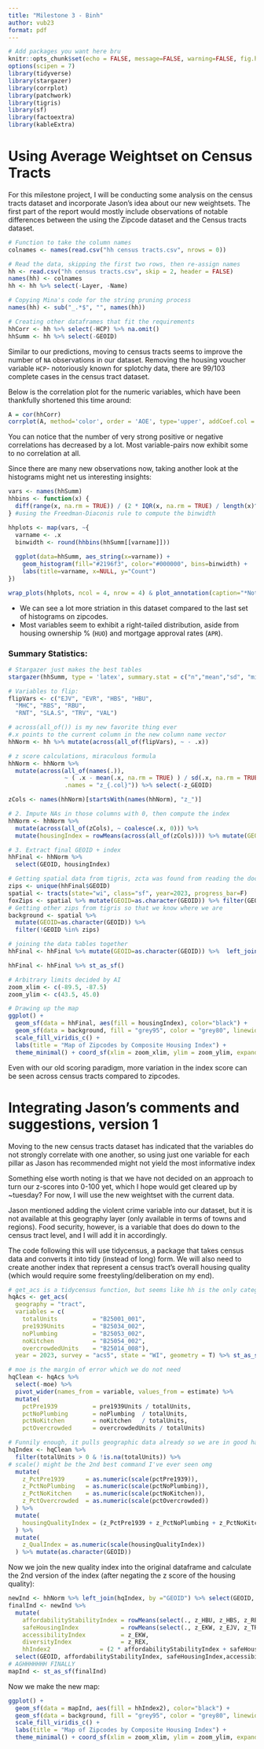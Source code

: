 ```yaml
---
title: "Milestone 3 - Binh"
author: vub23
format: pdf
---
```


```r
# Add packages you want here bru
knitr::opts_chunk$set(echo = FALSE, message=FALSE, warning=FALSE, fig.height = 10)
options(scipen = 7)
library(tidyverse)
library(stargazer)
library(corrplot)
library(patchwork)
library(tigris)
library(sf)
library(factoextra)
library(kableExtra)
```

# Using Average Weightset on Census Tracts

For this milestone project, I will be conducting some analysis on the census tracts dataset and incorporate Jason's idea about our new weightsets. The first part of the report would mostly include observations of notable differences between the using the Zipcode dataset and the Census tracts dataset.

```r
# Function to take the column names
colnames <- names(read.csv("hh census tracts.csv", nrows = 0))

# Read the data, skipping the first two rows, then re-assign names
hh <- read.csv("hh census tracts.csv", skip = 2, header = FALSE)
names(hh) <- colnames
hh <- hh %>% select(-Layer, -Name)

# Copying Mina's code for the string pruning process
names(hh) <- sub("_.*$", "", names(hh))

# Creating other dataframes that fit the requirements
hhCorr <- hh %>% select(-HCP) %>% na.omit()
hhSumm <- hh %>% select(-GEOID)
```

Similar to our predictions, moving to census tracts seems to improve the number of `NA` observations in our dataset. Removing the housing voucher variable `HCP`- notoriously known for splotchy data, there are 99/103 complete cases in the census tract dataset.

Below is the correlation plot for the numeric variables, which have been thankfully shortened this time around:

```r
A = cor(hhCorr)
corrplot(A, method='color', order = 'AOE', type='upper', addCoef.col = 'black')
```

You can notice that the number of very strong positive or negative correlations has decreased by a lot. Most variable-pairs now exhibit some to no correlation at all.

Since there are many new observations now, taking another look at the histograms might net us interesting insights:

```r
vars <- names(hhSumm)
hhbins <- function(x) {
  diff(range(x, na.rm = TRUE)) / (2 * IQR(x, na.rm = TRUE) / length(x)^(1/3))
} #using the Freedman-Diaconis rule to compute the binwidth

hhplots <- map(vars, ~{
  varname <- .x
  binwidth <- round(hhbins(hhSumm[[varname]]))
  
  ggplot(data=hhSumm, aes_string(x=varname)) + 
    geom_histogram(fill="#2196f3", color="#000000", bins=binwidth) + 
    labs(title=varname, x=NULL, y="Count")
})

wrap_plots(hhplots, ncol = 4, nrow = 4) & plot_annotation(caption="*Note: histogram binwidth was decided using the Freedman-Diaconis rule.")
```

-   We can see a lot more striation in this dataset compared to the last set of histograms on zipcodes.
-   Most variables seem to exhibit a right-tailed distribution, aside from housing ownership % (`HUO`) and mortgage approval rates (`APR`).

### Summary Statistics:

```r

# Stargazer just makes the best tables
stargazer(hhSumm, type = 'latex', summary.stat = c("n","mean","sd", "min", "median", "max"), notes.append=F, header=F)
```

```r
# Variables to flip:
flipVars <- c("EJV", "EVR", "HBS", "HBU",
  "MHC", "RBS", "RBU",
  "RNT", "SLA.S", "TRV", "VAL")

# across(all_of()) is my new favorite thing ever
#.x points to the current column in the new column name vector
hhNorm <- hh %>% mutate(across(all_of(flipVars), ~ - .x))

# z score calculations, miraculous formula
hhNorm <- hhNorm %>%
  mutate(across(all_of(names(.)),
                ~ ( .x - mean(.x, na.rm = TRUE) ) / sd(.x, na.rm = TRUE), 
                .names = "z_{.col}")) %>% select(-z_GEOID)
```



```r
zCols <- names(hhNorm)[startsWith(names(hhNorm), "z_")]

# 2. Impute NAs in those columns with 0, then compute the index
hhNorm <- hhNorm %>%
  mutate(across(all_of(zCols), ~ coalesce(.x, 0))) %>%
  mutate(housingIndex = rowMeans(across(all_of(zCols)))) %>% mutate(GEOID=as.character(GEOID))

# 3. Extract final GEOID + index
hhFinal <- hhNorm %>%
  select(GEOID, housingIndex)
```

```r

# Getting spatial data from tigris, zcta was found from reading the documentation
zips <- unique(hhFinal$GEOID)
spatial <- tracts(state="wi", class="sf", year=2023, progress_bar=F)
foxZips <- spatial %>% mutate(GEOID=as.character(GEOID)) %>% filter(GEOID %in% zips)
# Getting other zips from tigris so that we know where we are
background <- spatial %>%
  mutate(GEOID=as.character(GEOID)) %>%
  filter(!GEOID %in% zips)

# joining the data tables together
hhFinal <- hhFinal %>% mutate(GEOID=as.character(GEOID)) %>%  left_join(foxZips, by=c("GEOID"="GEOID"))

hhFinal <- hhFinal %>% st_as_sf()

# Arbitrary limits decided by AI
zoom_xlim <- c(-89.5, -87.5)
zoom_ylim <- c(43.5, 45.0)

# Drawing up the map
ggplot() +
  geom_sf(data = hhFinal, aes(fill = housingIndex), color="black") +
  geom_sf(data = background, fill = "grey95", color = "grey80", linewidth = 0.1) +
  scale_fill_viridis_c() + 
  labs(title = "Map of Zipcodes by Composite Housing Index") +
  theme_minimal() + coord_sf(xlim = zoom_xlim, ylim = zoom_ylim, expand = FALSE)
```

Even with our old scoring paradigm, more variation in the index score can be seen across census tracts compared to zipcodes.

# Integrating Jason's comments and suggestions, version 1

Moving to the new census tracts dataset has indicated that the variables do not strongly correlate with one another, so using just one variable for each pillar as Jason has recommended might not yield the most informative index

Something else worth noting is that we have not decided on an approach to turn our z-scores into 0-100 yet, which I hope would get cleared up by ~tuesday? For now, I will use the new weightset with the current data.

Jason mentioned adding the violent crime variable into our dataset, but it is not available at this geography layer (only available in terms of towns and regions). Food security, however, is a variable that does do down to the census tract level, and I will add it in accordingly.

The code following this will use tidycensus, a package that takes census data and converts it into tidy (instead of long) form. We will also need to create another index that represent a census tract's overall housing quality (which would require some freestyling/deliberation on my end).

```r
# get_acs is a tidycensus function, but seems like hh is the only category that might need this. ping me if any help is needed.
hqAcs <- get_acs(
  geography = "tract",
  variables = c(
    totalUnits          = "B25001_001",
    pre1939Units        = "B25034_002",
    noPlumbing          = "B25053_002",
    noKitchen           = "B25054_002",
    overcrowdedUnits    = "B25014_008"),
  year = 2023, survey = "acs5", state = "WI", geometry = T) %>% st_as_sf()

# moe is the margin of error which we do not need
hqClean <- hqAcs %>%
  select(-moe) %>%
  pivot_wider(names_from = variable, values_from = estimate) %>%
  mutate(
    pctPre1939          = pre1939Units / totalUnits,
    pctNoPlumbing       = noPlumbing  / totalUnits,
    pctNoKitchen        = noKitchen   / totalUnits,
    pctOvercrowded      = overcrowdedUnits / totalUnits)
```

```r
# Funnily enough, it pulls geographic data already so we are in good hands
hqIndex <- hqClean %>%
  filter(totalUnits > 0 & !is.na(totalUnits)) %>%
# scale() might be the 2nd best command I've ever seen omg
  mutate(
    z_PctPre1939      = as.numeric(scale(pctPre1939)),
    z_PctNoPlumbing   = as.numeric(scale(pctNoPlumbing)),
    z_PctNoKitchen    = as.numeric(scale(pctNoKitchen)),
    z_PctOvercrowded  = as.numeric(scale(pctOvercrowded))
  ) %>%
  mutate(
    housingQualityIndex = (z_PctPre1939 + z_PctNoPlumbing + z_PctNoKitchen + z_PctOvercrowded)/4
  ) %>%
  mutate(
    z_QualIndex = as.numeric(scale(housingQualityIndex))
  ) %>% mutate(as.character(GEOID))
```

Now we join the new quality index into the original dataframe and calculate the 2nd version of the index (after negating the z score of the housing quality):
```r
newInd <- hhNorm %>% left_join(hqIndex, by ="GEOID") %>% select(GEOID, starts_with("z"), geometry) %>% mutate(z_QualIndex = -z_QualIndex)
finalInd <- newInd %>%
  mutate(
    affordabilityStabilityIndex = rowMeans(select(., z_HBU, z_HBS, z_RBU, z_RBS, z_HUO), na.rm = TRUE),
    safeHousingIndex            = rowMeans(select(., z_EKW, z_EJV, z_TRV, z_QualIndex), na.rm = TRUE),
    accessibilityIndex          = z_EKW,
    diversityIndex              = z_REX,
    hhIndex2              = (2 * affordabilityStabilityIndex + safeHousingIndex + accessibilityIndex + 0.5 * diversityIndex) / 4.5) %>%
  select(GEOID, affordabilityStabilityIndex, safeHousingIndex,accessibilityIndex, diversityIndex, hhIndex2, geometry)
# AGHHHHHHH FINALLY
mapInd <- st_as_sf(finalInd)

```

Now we make the new map:

```r
ggplot() +
  geom_sf(data = mapInd, aes(fill = hhIndex2), color="black") +
  geom_sf(data = background, fill = "grey95", color = "grey80", linewidth = 0.1) +
  scale_fill_viridis_c() + 
  labs(title = "Map of Zipcodes by Composite Housing Index") +
  theme_minimal() + coord_sf(xlim = zoom_xlim, ylim = zoom_ylim, expand = FALSE)
```





















